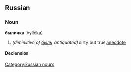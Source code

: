 ==Russian==

===Noun===
'''быличка''' (bylíčka) {{f}}

#''(diminutive of [[быль]], antiquated)'' dirty but true [[anecdote]]

====Declension====
{{ru-noun-inan-vel-а-1|быличк|были́чк|быличек|были́чек}}

[[Category:Russian nouns]]